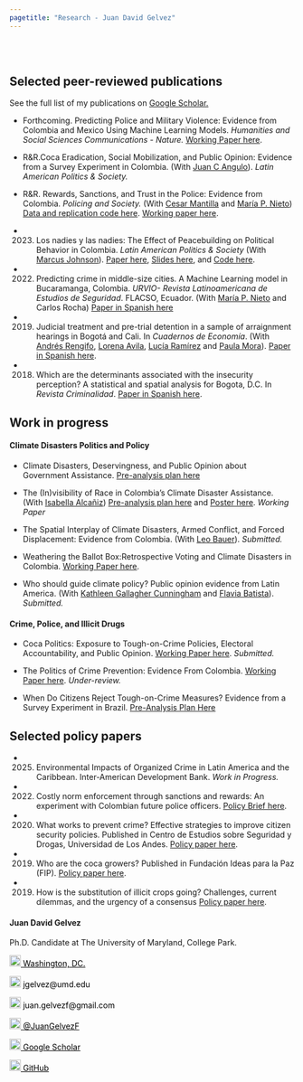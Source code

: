 ```yaml
---
pagetitle: "Research - Juan David Gelvez"
---
```


<br>  </br> <!--- Agrega lineas en blanco --->

<!------------- Panel de la izquierda ------------->
<div class="col-sm-9">


<!--- Work in progress --->




## Selected peer-reviewed publications
See the full list of my publications on [Google Scholar.](https://scholar.google.com/citations?user=U9OqP_4AAAAJ&hl=en)

<p>  </p> <!--- Agrega una linea en blanco --->

<!--- Documentos  --->

* Forthcoming. Predicting Police and Military Violence: Evidence from Colombia and Mexico Using Machine Learning Models. *Humanities and Social Sciences Communications - Nature.*  [Working Paper here](https://papers.ssrn.com/sol3/papers.cfm?abstract_id=4852498).

* R&R.Coca Eradication, Social Mobilization, and Public Opinion: Evidence from a Survey Experiment in Colombia. (With [Juan C Angulo](https://sites.google.com/view/juancangulo)). *Latin American Politics & Society.* 

* R&R. Rewards, Sanctions, and Trust in the Police: Evidence from Colombia. *Policing and Society.* (With [Cesar Mantilla](https://sites.google.com/site/cesarmantila/) and [María P. Nieto](https://co.linkedin.com/in/maria-paula-nieto-rodriguez-7911a6230)) [Data and replication code here](https://osf.io/v78zb/). [Working paper here](https://osf.io/aebxy/).


* 2023. Los nadies y las nadies: The Effect of Peacebuilding on Political Behavior in Colombia. *Latin American Politics & Society* (With [Marcus Johnson](https://sites.google.com/umd.edu/marcusjohnsonphd/home?authuser=0)). [Paper here](https://www.cambridge.org/core/journals/latin-american-politics-and-society/article/los-nadies-y-las-nadies-the-effect-of-peacebuilding-on-political-behavior-in-colombia/055EF9BF86DFA9C71BF96B437E1557D0?utm_source=hootsuite&utm_medium=twitter&utm_campaign=LAP_Nov23), [Slides here](https://www.dropbox.com/s/5hoheqoxqejo9xm/Slides___Los_Nadies_y_las_Nadies.pdf?dl=0), and [Code here](https://github.com/juangelvezf/The-Nobodies). 


* 2022. Predicting crime in middle-size cities. A Machine Learning model in Bucaramanga, Colombia. *URVIO- Revista Latinoamericana de Estudios de Seguridad*. FLACSO, Ecuador. (With [María P. Nieto](https://co.linkedin.com/in/maria-paula-nieto-rodriguez-7911a6230) and Carlos Rocha) [Paper in Spanish here](https://revistas.flacsoandes.edu.ec/urvio/article/view/5395/4193)


* 2019. Judicial treatment and pre-trial detention in a sample of arraignment hearings in Bogotá and Cali. In *Cuadernos de Economía*. (With [Andrés Rengifo](https://rscj.newark.rutgers.edu/people/faculty/rengifo-andres/), [Lorena Avila](https://rscj.newark.rutgers.edu/people/students/lorena-avila-jaimes/), [Lucía Ramírez](https://www.dejusticia.org/responsible/lucia-ramirez-bolivar/) and [Paula Mora](https://www.promisehumanrights.blog/team/paula-mora)). [Paper in Spanish here](http://www.scielo.org.co/scielo.php?script=sci_abstract&pid=S0121-47722019000200581).

* 2018. Which are the determinants associated with the insecurity perception? A statistical and spatial analysis for Bogota, D.C. In *Revista Criminalidad*. [Paper in Spanish here](http://www.scielo.org.co/scielo.php?script=sci_abstract&pid=S1794-31082019000100069&lng=en&nrm=iso).





## Work in progress

#### Climate Disasters Politics and Policy

* Climate Disasters, Deservingness, and Public Opinion about Government Assistance. [Pre-analysis plan here](https://osf.io/9qesu)


* The (In)visibility of Race in Colombia’s Climate Disaster Assistance. (With [Isabella Alcañiz](http://gvptsites.umd.edu/alcaniz/)) [Pre-analysis plan here](https://osf.io/6ty4k) and [Poster here](https://www.dropbox.com/s/jeqziqslw5vk8dk/Poster%20-%20climate%20disasters%20and%20race.pptx.pdf?dl=0). *Working Paper*


* The Spatial Interplay of Climate Disasters, Armed Conflict, and Forced Displacement: Evidence from Colombia.	 (With [Leo Bauer](https://leo-bauer.com/)). *Submitted.* 

* Weathering the Ballot Box:Retrospective Voting and Climate Disasters in Colombia. [Working Paper here](https://osf.io/preprints/osf/nfgmd_v1).

* Who should guide climate policy? Public opinion evidence from Latin America. (With [Kathleen Gallagher Cunningham](https://gvpt.umd.edu/facultyprofile/cunningham/kathleen-gallagher) and [Flavia Batista](https://gvpt.umd.edu/gradprofile/batista-da-silva/flavia)). *Submitted.* 


#### Crime, Police, and Illicit Drugs



* Coca Politics: Exposure to Tough-on-Crime Policies, Electoral Accountability, and Public Opinion. [Working Paper here](https://osf.io/preprints/osf/yn9rz). *Submitted.* 


* The Politics of Crime Prevention: Evidence From Colombia. [Working Paper here](https://osf.io/preprints/osf/znyq5_v2).  *Under-review.* 


* When Do Citizens Reject Tough-on-Crime Measures? Evidence from a Survey Experiment in Brazil. [Pre-Analysis Plan Here](https://osf.io/9yu24)


<!--- Policy papers --->

## Selected policy papers
* 2025. Environmental Impacts of Organized Crime in Latin America and the Caribbean. Inter-American Development Bank. *Work in Progress.*


* 2022. Costly norm enforcement through sanctions and rewards: An experiment with Colombian future police officers. [Policy Brief here ](https://www.dropbox.com/scl/fi/uq83kxcc8q6fcxbhqkw9t/Policy-Brief.-Altruismo-confianza-y-expectativas-entre-la-policia-y-la-ciudadania.pdf?rlkey=7m66px84r886kshrdqd3a8nxy&dl=0).

* 2020. What works to prevent crime? Effective strategies to improve citizen security policies. Published in Centro de Estudios sobre Seguridad y Drogas, Universidad de Los Andes. [Policy paper here](https://cesed.uniandes.edu.co/como-prevenir-el-delito-estrategias-efectivas-de-convivencia-y-seguridad-ciudadana/).

* 2019. Who are the coca growers? Published in Fundación Ideas para la Paz (FIP). [Policy paper here](https://ideaspaz.org/publicaciones/investigaciones-analisis/2018-08/quienes-son-las-familias-que-viven-en-las-zonas-con-cultivos-de-coca).

* 2019. How is the substitution of illicit crops going? Challenges, current dilemmas, and the urgency of a consensus [Policy paper here](https://storage.ideaspaz.org/documents/FIP_sustitucion_VOL06.pdf).

</div>
<!------------- Panel de la izquierda ------------->


<!------------- Panel de la derecha ------------->
<div class="col-sm-3">

#### Juan David Gelvez

Ph.D. Candidate at The University of Maryland, College Park.

<!-- Location -->
<a href="https://www.google.com/maps/place/Washington+D.+C.,+Distrito+de+Columbia/@38.8938672,-77.0846157,12z/data=!3m1!4b1!4m5!3m4!1s0x89b7c6de5af6e45b:0xc2524522d4885d2a!8m2!3d38.9071923!4d-77.0368707" style="color:black;"> <img alt="Qries" src="./images/location.png" width="20" height="20">  Washington, DC.</a>

<!-- Correo -->
<p style="color:black"><img alt="Qries" src="./images/correo.png" width="20" height="20"> jgelvez@umd.edu </img></p>

<!-- Correo -->
<p style="color:black"><img alt="Qries" src="./images/correo.png" width="20" height="20"> juan.gelvezf@gmail.com </img></p>

<!-- Twitter -->
 <a href="https://twitter.com/JuanGelvezF" style="color:black;"> <img alt="Qries" src="./images/twitter.jpg" width="20" height="20">  @JuanGelvezF</a> 

<!-- Google Scholar -->
<a href="https://scholar.google.com/citations?user=U9OqP_4AAAAJ&hl=en" style="color:black;"> <img alt="Qries" src="./images/google_scholar.png" width="20" height="20">  Google Scholar </a>


<!-- GitHub -->
<a href="https://github.com/juangelvezf" style="color:black;"> <img alt="Qries" src="./images/github.png" width="20" height="20">  GitHub</a>

</div>
<!------------- Panel de la derecha ------------->



<br>  </br> <!--- Agrega lineas en blanco --->